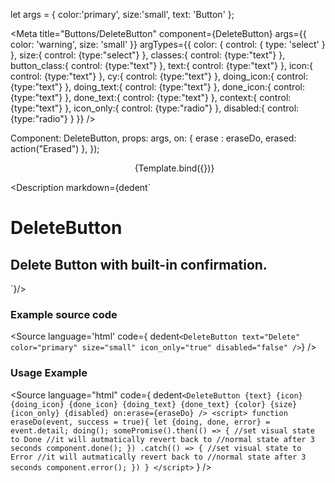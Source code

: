 let args = {
  color:'primary',
  size:'small',
  text: 'Button'
};

<Meta
  title="Buttons/DeleteButton"
  component={DeleteButton}
  args={{ color: 'warning', size: 'small' }}
  argTypes={{
    color: {
      control: { type: 'select' }
    },
    size:{
      control: {type:"select"}
    },
    classes:{
      control: {type:"text"}
    },
    button_class:{
      control: {type:"text"}
    },
    text:{
      control: {type:"text"}
    },
    icon:{
      control: {type:"text"}
    },
    cy:{
      control: {type:"text"}
    },
    doing_icon:{
      control: {type:"text"}
    },
    doing_text:{
      control: {type:"text"}
    },
    done_icon:{
      control: {type:"text"}
    },
    done_text:{
      control: {type:"text"}
    },
    context:{
      control: {type:"text"}
    },
    icon_only:{
      control: {type:"radio"}
    },
    disabled:{
      control: {type:"radio"}
    }
  }}
/>

  Component: DeleteButton,
  props: args,
  on: {
    erase : eraseDo,
    erased: action("Erased")
  },
});

<div class="columns" >
  <div class="column is-4" ></div>
  <div class="column" >
    <Story
      id="buttons-delete-button--delete-button"
      name="Buttons"
      args={{color : 'warning', size : 'small'}}
      >
      {Template.bind({})}
    </Story>
  </div>
</div>

<ArgsTable of={DeleteButton} />

<Description markdown={dedent`
# DeleteButton
## Delete Button with built-in confirmation.
`}/>

### Example source code
<Source
  language='html'
  code={ dedent`<DeleteButton text="Delete" color="primary" size="small" icon_only="true" disabled="false" />`}
/>

### Usage Example
<Source
  language="html"
  code={
    dedent`<DeleteButton
          {text}
          {icon}
          {doing_icon}
          {done_icon}
          {doing_text}
          {done_text}
          {color}
          {size}
          {icon_only}
          {disabled}
          on:erase={eraseDo}
        />
    <script>
      function eraseDo(event, success = true){
        let {doing, done, error} = event.detail;
        doing();
        somePromise().then(() => {
          //set visual state to Done
          //it will autmatically revert back to
          //normal state after 3 seconds
          component.done();
        })
        .catch(() => {
          //set visual state to Error
          //it will autmatically revert back to
          //normal state after 3 seconds
          component.error();
        })
      }
    </script>`
  }
/>



